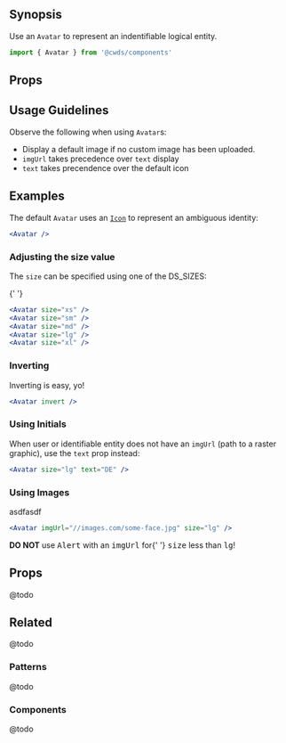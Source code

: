 
## Synopsis

Use an `Avatar` to represent an indentifiable logical entity.

<DemoCard>
  <Avatar />
</DemoCard>

```jsx
import { Avatar } from '@cwds/components'
```

## Props

<PropTable docgen={Docgen.Avatar} />

## Usage Guidelines

Observe the following when using `Avatar`s:

- Display a default image if no custom image has been uploaded.
- `imgUrl` takes precedence over `text` display
- `text` takes precendence over the default icon

## Examples

The default `Avatar` uses an [`Icon`](icon) to represent an ambiguous identity:

<div className="mb-3">
  <Avatar />
</div>

```jsx
<Avatar />
```

### Adjusting the size value

The `size` can be specified using one of the <Link to="/core-style#Sizing">DS_SIZES</Link>:

<div className="mb-3">
  <Avatar size="xs" /> <Avatar size="sm" /> <Avatar size="md" />{' '}
  <Avatar size="lg" /> <Avatar size="xl" />
</div>

```jsx
<Avatar size="xs" />
<Avatar size="sm" />
<Avatar size="md" />
<Avatar size="lg" />
<Avatar size="xl" />
```

### Inverting

Inverting is easy, yo!

<div className="mb-3">
  <Avatar invert />
</div>

```jsx
<Avatar invert />
```

### Using Initials

When user or identifiable entity does not have an `imgUrl` (path to a raster graphic), use the `text` prop instead:

<div className="mb-3">
  <Avatar text="DE" />
</div>

```jsx
<Avatar size="lg" text="DE" />
```

### Using Images

asdfasdf

<div className="mb-3">
  <Avatar
    imgUrl="https://upload.wikimedia.org/wikipedia/commons/a/a1/Boudin-eugene-c-face-half.jpg"
    size="lg"
  />
</div>

```jsx
<Avatar imgUrl="//images.com/some-face.jpg" size="lg" />
```

<Alert color="warning">
  <strong>DO NOT</strong> use <tt>Alert</tt> with an <tt>imgUrl</tt> for{' '}
  <tt>size</tt> less than <tt>lg</tt>!
</Alert>

## Props

@todo

## Related

@todo

### Patterns

@todo

### Components

@todo
